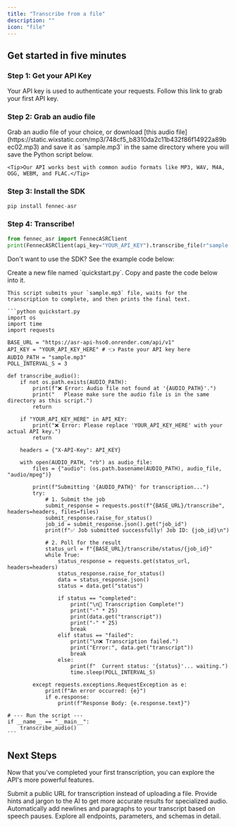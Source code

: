 ```yaml
---
title: "Transcribe from a file"
description: ""
icon: "file"
---
```


## Get started in five minutes

### Step 1: Get your API Key

Your API key is used to authenticate your requests. Follow this link to grab your first API key.

### Step 2: Grab an audio file

<AccordionGroup>
  <Accordion icon="file-audio" title="1. Prepare your audio file">
    Grab an audio file of your choice, or download [this audio file](https://static.wixstatic.com/mp3/748cf5_b8310da2c11b432f86f14922a89bec02.mp3)
 and save it as `sample.mp3` in the same directory where you will save the Python script below.

    <Tip>Our API works best with common audio formats like MP3, WAV, M4A, OGG, WEBM, and FLAC.</Tip>
  </Accordion>
</AccordionGroup>

### Step 3: Install the SDK

```python
pip install fennec-asr
```

### Step 4: Transcribe!

```python
from fennec_asr import FennecASRClient
print(FennecASRClient(api_key="YOUR_API_KEY").transcribe_file(r"sample.mp3"))
```
Don't want to use the SDK? See the example code below:

<AccordionGroup>

  <Accordion icon="language" title="API Example Code">
    Create a new file named `quickstart.py`. Copy and paste the code below into it.

    This script submits your `sample.mp3` file, waits for the transcription to complete, and then prints the final text.

    ```python quickstart.py
    import os
    import time
    import requests

    BASE_URL = "https://asr-api-hso0.onrender.com/api/v1"
    API_KEY = "YOUR_API_KEY_HERE" # 👈 Paste your API key here
    AUDIO_PATH = "sample.mp3"
    POLL_INTERVAL_S = 3

    def transcribe_audio():
        if not os.path.exists(AUDIO_PATH):
            print(f"❌ Error: Audio file not found at '{AUDIO_PATH}'.")
            print("   Please make sure the audio file is in the same directory as this script.")
            return

        if "YOUR_API_KEY_HERE" in API_KEY:
            print("❌ Error: Please replace 'YOUR_API_KEY_HERE' with your actual API key.")
            return

        headers = {"X-API-Key": API_KEY}

        with open(AUDIO_PATH, "rb") as audio_file:
            files = {"audio": (os.path.basename(AUDIO_PATH), audio_file, "audio/mpeg")}

            print(f"Submitting '{AUDIO_PATH}' for transcription...")
            try:
                # 1. Submit the job
                submit_response = requests.post(f"{BASE_URL}/transcribe", headers=headers, files=files)
                submit_response.raise_for_status()
                job_id = submit_response.json().get("job_id")
                print(f"✅ Job submitted successfully! Job ID: {job_id}\n")

                # 2. Poll for the result
                status_url = f"{BASE_URL}/transcribe/status/{job_id}"
                while True:
                    status_response = requests.get(status_url, headers=headers)
                    status_response.raise_for_status()
                    data = status_response.json()
                    status = data.get("status")

                    if status == "completed":
                        print("\n🎉 Transcription Complete!")
                        print("-" * 25)
                        print(data.get("transcript"))
                        print("-" * 25)
                        break
                    elif status == "failed":
                        print("\n❌ Transcription failed.")
                        print("Error:", data.get("transcript"))
                        break
                    else:
                        print(f"  Current status: '{status}'... waiting.")
                        time.sleep(POLL_INTERVAL_S)

            except requests.exceptions.RequestException as e:
                print(f"An error occurred: {e}")
                if e.response:
                    print(f"Response Body: {e.response.text}")

    # --- Run the script ---
    if __name__ == "__main__":
        transcribe_audio()
    ```
  </Accordion>
</AccordionGroup>

## Next Steps

Now that you've completed your first transcription, you can explore the API's more powerful features.

<CardGroup cols={2}>

<Card title="Transcribe from a URL" icon="link" href="/transcribe-from-a-url">
  Submit a public URL for transcription instead of uploading a file.
</Card>

<Card title="Improve Accuracy with Context" icon="brain-circuit" href="/essentials/contextual-correction">
  Provide hints and jargon to the AI to get more accurate results for specialized audio.
</Card>

<Card title="Automatic Formatting" icon="align-left" href="/essentials/formatting">
  Automatically add newlines and paragraphs to your transcript based on speech pauses.
</Card>

<Card title="Full API Reference" icon="code" href="/api-reference/create-transcription-job">
  Explore all endpoints, parameters, and schemas in detail.
</Card>

</CardGroup>